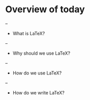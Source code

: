 # Overview of today

--

- What is LaTeX?

--

- Why should we use LaTeX?

--

- How do we use LaTeX?

--

- How do we write LaTeX?
